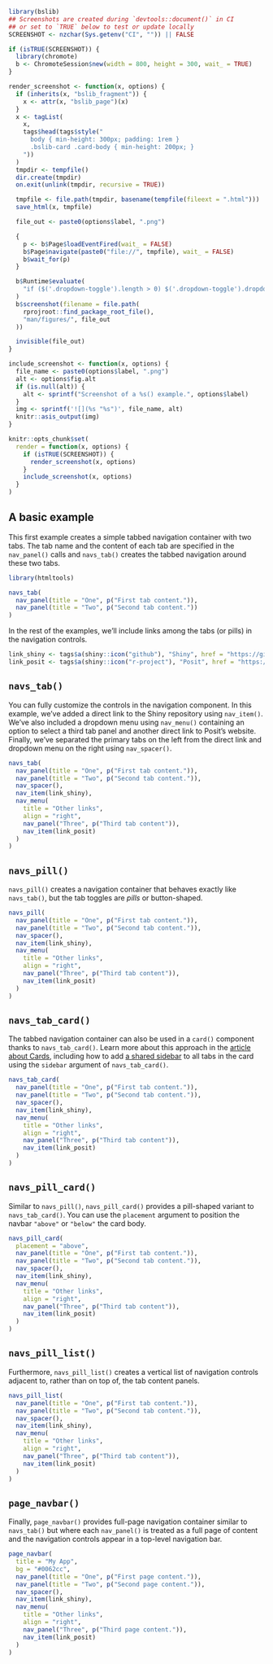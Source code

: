 ```r
library(bslib)
## Screenshots are created during `devtools::document()` in CI
## or set to `TRUE` below to test or update locally
SCREENSHOT <- nzchar(Sys.getenv("CI", "")) || FALSE
```

```r
if (isTRUE(SCREENSHOT)) {
  library(chromote)
  b <- ChromoteSession$new(width = 800, height = 300, wait_ = TRUE)
}

render_screenshot <- function(x, options) {
  if (inherits(x, "bslib_fragment")) {
    x <- attr(x, "bslib_page")(x)
  }
  x <- tagList(
    x,
    tags$head(tags$style("
      body { min-height: 300px; padding: 1rem }
      .bslib-card .card-body { min-height: 200px; }
    "))
  )
  tmpdir <- tempfile()
  dir.create(tmpdir)
  on.exit(unlink(tmpdir, recursive = TRUE))

  tmpfile <- file.path(tmpdir, basename(tempfile(fileext = ".html")))
  save_html(x, tmpfile)

  file_out <- paste0(options$label, ".png")

  {
    p <- b$Page$loadEventFired(wait_ = FALSE)
    b$Page$navigate(paste0("file://", tmpfile), wait_ = FALSE)
    b$wait_for(p)
  }

  b$Runtime$evaluate(
    "if ($('.dropdown-toggle').length > 0) $('.dropdown-toggle').dropdown('toggle')"
  )
  b$screenshot(filename = file.path(
    rprojroot::find_package_root_file(),
    "man/figures/", file_out
  ))

  invisible(file_out)
}

include_screenshot <- function(x, options) {
  file_name <- paste0(options$label, ".png")
  alt <- options$fig.alt
  if (is.null(alt)) {
    alt <- sprintf("Screenshot of a %s() example.", options$label)
  }
  img <- sprintf('![](%s "%s")', file_name, alt)
  knitr::asis_output(img)
}

knitr::opts_chunk$set(
  render = function(x, options) {
    if (isTRUE(SCREENSHOT)) {
      render_screenshot(x, options)
    }
    include_screenshot(x, options)
  }
)
```

## A basic example

This first example creates a simple tabbed navigation container with two tabs.
The tab name and the content of each tab are specified in the `nav_panel()` calls
and `navs_tab()` creates the tabbed navigation around these two tabs.

```r
library(htmltools)

navs_tab(
  nav_panel(title = "One", p("First tab content.")),
  nav_panel(title = "Two", p("Second tab content."))
)
```

In the rest of the examples, we'll include links among the tabs (or pills) in the navigation controls.

```r
link_shiny <- tags$a(shiny::icon("github"), "Shiny", href = "https://github.com/rstudio/shiny", target = "_blank")
link_posit <- tags$a(shiny::icon("r-project"), "Posit", href = "https://posit.co", target = "_blank")
```

## `navs_tab()`

You can fully customize the controls in the navigation component.
In this example, we've added a direct link to the Shiny repository using `nav_item()`.
We've also included a dropdown menu using `nav_menu()`
containing an option to select a third tab panel
and another direct link to Posit's website.
Finally, we've separated the primary tabs on the left
from the direct link and dropdown menu on the right
using `nav_spacer()`.

```r
navs_tab(
  nav_panel(title = "One", p("First tab content.")),
  nav_panel(title = "Two", p("Second tab content.")),
  nav_spacer(),
  nav_item(link_shiny),
  nav_menu(
    title = "Other links",
    align = "right",
    nav_panel("Three", p("Third tab content")),
    nav_item(link_posit)
  )
)
```

## `navs_pill()`

`navs_pill()` creates a navigation container that behaves exactly like `navs_tab()`,
but the tab toggles are _pills_ or button-shaped.

```r
navs_pill(
  nav_panel(title = "One", p("First tab content.")),
  nav_panel(title = "Two", p("Second tab content.")),
  nav_spacer(),
  nav_item(link_shiny),
  nav_menu(
    title = "Other links",
    align = "right",
    nav_panel("Three", p("Third tab content")),
    nav_item(link_posit)
  )
)
```

## `navs_tab_card()`

The tabbed navigation container can also be used in a `card()` component
thanks to `navs_tab_card()`.
Learn more about this approach in the
[article about Cards](https://pkgs.rstudio.com/bslib/articles/cards.html),
including how to add [a shared sidebar](https://pkgs.rstudio.com/bslib/articles/sidebars.html#multi-page-layout)
to all tabs in the card
using the `sidebar` argument of `navs_tab_card()`.

```r
navs_tab_card(
  nav_panel(title = "One", p("First tab content.")),
  nav_panel(title = "Two", p("Second tab content.")),
  nav_spacer(),
  nav_item(link_shiny),
  nav_menu(
    title = "Other links",
    align = "right",
    nav_panel("Three", p("Third tab content")),
    nav_item(link_posit)
  )
)
```

## `navs_pill_card()`

Similar to `navs_pill()`,
`navs_pill_card()` provides a pill-shaped variant to `navs_tab_card()`.
You can use the `placement` argument to position the navbar
`"above"` or `"below"` the card body.

```r
navs_pill_card(
  placement = "above",
  nav_panel(title = "One", p("First tab content.")),
  nav_panel(title = "Two", p("Second tab content.")),
  nav_spacer(),
  nav_item(link_shiny),
  nav_menu(
    title = "Other links",
    align = "right",
    nav_panel("Three", p("Third tab content")),
    nav_item(link_posit)
  )
)
```

## `navs_pill_list()`

Furthermore, `navs_pill_list()` creates a vertical list of navigation controls
adjacent to, rather than on top of, the tab content panels.

```r
navs_pill_list(
  nav_panel(title = "One", p("First tab content.")),
  nav_panel(title = "Two", p("Second tab content.")),
  nav_spacer(),
  nav_item(link_shiny),
  nav_menu(
    title = "Other links",
    align = "right",
    nav_panel("Three", p("Third tab content")),
    nav_item(link_posit)
  )
)
```

## `page_navbar()`

Finally, `page_navbar()` provides full-page navigation container
similar to `navs_tab()` but where each `nav_panel()` is treated as a full page of content
and the navigation controls appear in a top-level navigation bar.

```r
page_navbar(
  title = "My App",
  bg = "#0062cc",
  nav_panel(title = "One", p("First page content.")),
  nav_panel(title = "Two", p("Second page content.")),
  nav_spacer(),
  nav_item(link_shiny),
  nav_menu(
    title = "Other links",
    align = "right",
    nav_panel("Three", p("Third page content.")),
    nav_item(link_posit)
  )
)
```
